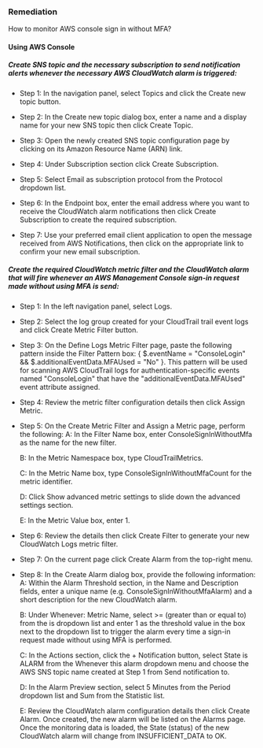 ### Remediation

How to monitor AWS console sign in without MFA?

#### Using AWS Console

##### Create SNS topic and the necessary subscription to send notification alerts whenever the necessary AWS CloudWatch alarm is triggered:

- Step 1: In the navigation panel, select Topics and click the Create new topic button.

- Step 2: In the Create new topic dialog box, enter a name and a display name for your new SNS topic then click Create Topic.

- Step 3: Open the newly created SNS topic configuration page by clicking on its Amazon Resource Name (ARN) link.

- Step 4: Under Subscription section click Create Subscription.

- Step 5: Select Email as subscription protocol from the Protocol dropdown list.

- Step 6: In the Endpoint box, enter the email address where you want to receive the CloudWatch alarm notifications then click Create Subscription to create the required subscription.

- Step 7: Use your preferred email client application to open the message received from AWS Notifications, then click on the appropriate link to confirm your new email subscription.

##### Create the required CloudWatch metric filter and the CloudWatch alarm that will fire whenever an AWS Management Console sign-in request made without using MFA is send:

- Step 1: In the left navigation panel, select Logs.

- Step 2: Select the log group created for your CloudTrail trail event logs and click Create Metric Filter button.

- Step 3: On the Define Logs Metric Filter page, paste the following pattern inside the Filter Pattern box: \{ $.eventName = "ConsoleLogin" && $.additionalEventData.MFAUsed = "No" \}. This pattern will be used for scanning AWS CloudTrail logs for authentication-specific events named "ConsoleLogin" that have the "additionalEventData.MFAUsed" event attribute assigned.

- Step 4: Review the metric filter configuration details then click Assign Metric.

- Step 5: On the Create Metric Filter and Assign a Metric page, perform the following:
  A: In the Filter Name box, enter ConsoleSignInWithoutMfa as the name for the new filter.

  B: In the Metric Namespace box, type CloudTrailMetrics.

  C: In the Metric Name box, type ConsoleSignInWithoutMfaCount for the metric identifier.

  D: Click Show advanced metric settings to slide down the advanced settings section.

  E: In the Metric Value box, enter 1.

- Step 6: Review the details then click Create Filter to generate your new CloudWatch Logs metric filter.

- Step 7: On the current page click Create Alarm from the top-right menu.

- Step 8: In the Create Alarm dialog box, provide the following information:
  A: Within the Alarm Threshold section, in the Name and Description fields, enter a unique name (e.g. ConsoleSignInWithoutMfaAlarm) and a short description for the new CloudWatch alarm.

  B: Under Whenever: Metric Name, select >= (greater than or equal to) from the is dropdown list and enter 1 as the threshold value in the box next to the dropdown list to trigger the alarm every time a sign-in request made without using MFA is performed.

  C: In the Actions section, click the + Notification button, select State is ALARM from the Whenever this alarm dropdown menu and choose the AWS SNS topic name created at Step 1 from Send notification to.

  D: In the Alarm Preview section, select 5 Minutes from the Period dropdown list and Sum from the Statistic list.

  E: Review the CloudWatch alarm configuration details then click Create Alarm. Once created, the new alarm will be listed on the Alarms page. Once the monitoring data is loaded, the State (status) of the new CloudWatch alarm will change from INSUFFICIENT_DATA to OK.
